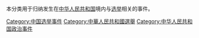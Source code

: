 本分类用于归纳发生在[[中华人民共和国|中华人民共和国]]境内与[[选举|选举]]相关的事件。

[[Category:中国选举事件|Category:中国选举事件]]
[[Category:中華人民共和國選舉|Category:中華人民共和國選舉]]
[[Category:中华人民共和国政治事件|Category:中华人民共和国政治事件]]